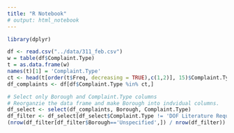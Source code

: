 ```yaml
---
title: "R Notebook"
# output: html_notebook
---
```



```r
library(dplyr)

df <- read.csv("../data/311_feb.csv")
w = table(df$Complaint.Type)
t = as.data.frame(w)
names(t)[1] = 'Complaint.Type'
ct <- head(t[order(t$Freq, decreasing = TRUE),c(1,2)], 15)$Complaint.Type
df_complaints <- df[df$Complaint.Type %in% ct,]

# Select only Borough and Complaint.Type columns 
# Reorganzie the data frame and make Borough into indvidual columns.
df_select <- select(df_complaints, Borough, Complaint.Type)
df_filter <- df_select[df_select$Complaint.Type != 'DOF Literature Request', ]
(nrow(df_filter[df_filter$Borough=='Unspecified',]) / nrow(df_filter)) * 100
```

